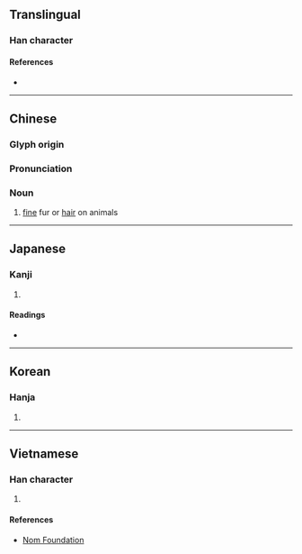 {{character info/new}}
==Translingual==

===Han character===
{{Han char|rn=82|rad=毛|as=08|sn=12|four=20714|canj=HUHUU|ids=⿱毛㲎}}

====References====
* {{Han ref|kx=0594.190|dkj=16872|dj=0986.180|hdz=32000.040|uh=6BF3|ud=27635|bh=D9E5|bd=55781}}

----

==Chinese==
{{zh-forms}}

===Glyph origin===
{{Han etym}}

===Pronunciation===
{{zh-pron
|m=cuì
|c=ceoi3
|mc=y
|oc=y
|cat=n
}}

===Noun===
{{zh-noun}}

# [[fine]] fur or [[hair]] on animals

----

==Japanese==

===Kanji===
{{ja-kanji|grade=|rs=毛08}}

# {{defn|lang=ja|sort=毛08}}

====Readings====
* {{ja-readings|goon=[[さい]] (sai), [[せち]] (sechi)|kanon=[[せい]] (sei), [[せつ]] (setsu)|kanyoon=[[ぜい]] (zei)|kun=[[けば]] (keba), [[むくげ]] (mukuge)}}

----

==Korean==

===Hanja===
{{ko-hanja|hangeul=[[취]], [[절]]|eumhun=|rv=chwi, jeol|mr=ch'wi, chŏl|y=chwi, cel}}

# {{defn|lang=ko|sort=毛08}}

----

==Vietnamese==

===Han character===
{{vi-readings|rs=毛08| hanviet = [[tuyệt]], [[xồi]]}}

# {{defn|lang=vi|sort=毛08}}

====References====
* [http://nomfoundation.org/common/nom_details.php?codepoint=6bf3 Nom Foundation]